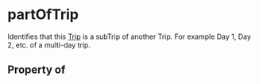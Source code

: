 # partOfTrip

Identifies that this <a class="localLink" href="/Trip">Trip</a> is a subTrip of another Trip.  For example Day 1, Day 2, etc. of a multi-day trip.

## Property of



